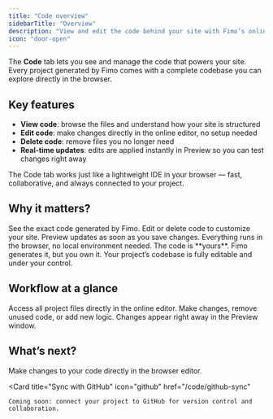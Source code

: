 ```yaml
---
title: "Code overview"
sidebarTitle: "Overview"
description: "View and edit the code behind your site with Fimo’s online editor."
icon: "door-open"
---
```


The **Code** tab lets you see and manage the code that powers your site.  
Every project generated by Fimo comes with a complete codebase you can explore directly in the browser.

## Key features

- **View code**: browse the files and understand how your site is structured  
- **Edit code**: make changes directly in the online editor, no setup needed  
- **Delete code**: remove files you no longer need  
- **Real-time updates**: edits are applied instantly in Preview so you can test changes right away  

<Tip>
The Code tab works just like a lightweight IDE in your browser — fast, collaborative, and always connected to your project.
</Tip>

## Why it matters?

<Columns cols={2}>
  <Card title="Transparency" icon="eye">
    See the exact code generated by Fimo.
  </Card>

  <Card title="Full control" icon="hand">
    Edit or delete code to customize your site.
  </Card>

  <Card title="Instant feedback" icon="bolt">
    Preview updates as soon as you save changes.
  </Card>

  <Card title="No setup required" icon="laptop-code">
    Everything runs in the browser, no local environment needed.
  </Card>
</Columns>

<Note>
The code is **yours**. Fimo generates it, but you own it. Your project’s codebase is fully editable and under your control.
</Note>

## Workflow at a glance

<Steps>
  <Step title="Open the Code tab">
    Access all project files directly in the online editor.
  </Step>
  <Step title="Edit or delete files">
    Make changes, remove unused code, or add new logic.
  </Step>
  <Step title="See updates instantly">
    Changes appear right away in the Preview window.
  </Step>
</Steps>

## What’s next?

<Columns cols={2}>
  <Card
    title="Edit online"
    icon="pen-to-square"
    href="/code/edit"
  >
    Make changes to your code directly in the browser editor.
  </Card>

  <Card
    title="Sync with GitHub"
    icon="github"
    href="/code/github-sync"
  >
    Coming soon: connect your project to GitHub for version control and collaboration.
  </Card>
</Columns>
